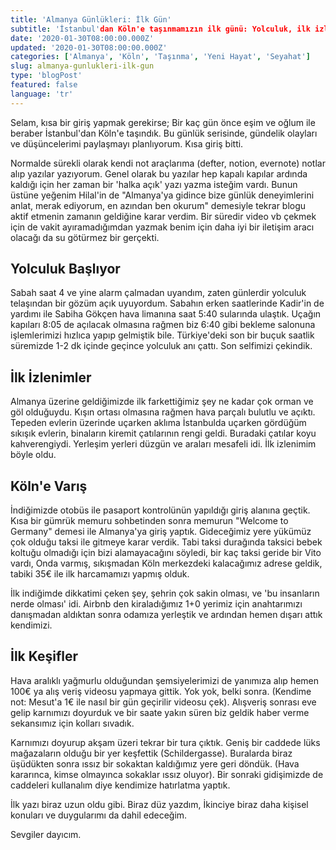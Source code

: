 ```yaml
---
title: 'Almanya Günlükleri: İlk Gün'
subtitle: 'İstanbul'dan Köln'e taşınmamızın ilk günü: Yolculuk, ilk izlenimler ve keşifler.'
date: '2020-01-30T08:00:00.000Z'
updated: '2020-01-30T08:00:00.000Z'
categories: ['Almanya', 'Köln', 'Taşınma', 'Yeni Hayat', 'Seyahat']
slug: almanya-gunlukleri-ilk-gun
type: 'blogPost'
featured: false
language: 'tr'
---
```


Selam, kısa bir giriş yapmak gerekirse; Bir kaç gün önce eşim ve oğlum ile beraber İstanbul'dan Köln'e taşındık. Bu günlük serisinde, gündelik olayları ve düşüncelerimi paylaşmayı planlıyorum. Kısa giriş bitti.

Normalde sürekli olarak kendi not araçlarıma (defter, notion, evernote) notlar alıp yazılar yazıyorum. Genel olarak bu yazılar hep kapalı kapılar ardında kaldığı için her zaman bir 'halka açık' yazı yazma isteğim vardı. Bunun üstüne yeğenim Hilal'in de "Almanya'ya gidince bize günlük deneyimlerini anlat, merak ediyorum, en azından ben okurum" demesiyle tekrar blogu aktif etmenin zamanın geldiğine karar verdim. Bir süredir video vb çekmek için de vakit ayıramadığımdan yazmak benim için daha iyi bir iletişim aracı olacağı da su götürmez bir gerçekti.

## Yolculuk Başlıyor

Sabah saat 4 ve yine alarm çalmadan uyandım, zaten günlerdir yolculuk telaşından bir gözüm açık uyuyordum. Sabahın erken saatlerinde Kadir'in de yardımı ile Sabiha Gökçen hava limanına saat 5:40 sularında ulaştık. Uçağın kapıları 8:05 de açılacak olmasına rağmen biz 6:40 gibi bekleme salonuna işlemlerimizi hızlıca yapıp gelmiştik bile. Türkiye'deki son bir buçuk saatlik süremizde 1-2 dk içinde geçince yolculuk anı çattı. Son selfimizi çekindik.

## İlk İzlenimler

Almanya üzerine geldiğimizde ilk farkettiğimiz şey ne kadar çok orman ve göl olduğuydu. Kışın ortası olmasına rağmen hava parçalı bulutlu ve açıktı. Tepeden evlerin üzerinde uçarken aklıma İstanbulda uçarken gördüğüm sıkışık evlerin, binaların kiremit çatılarının rengi geldi. Buradaki çatılar koyu kahverengiydi. Yerleşim yerleri düzgün ve araları mesafeli idi. İlk izlenimim böyle oldu.

## Köln'e Varış

İndiğimizde otobüs ile pasaport kontrolünün yapıldığı giriş alanına geçtik. Kısa bir gümrük memuru sohbetinden sonra memurun "Welcome to Germany" demesi ile Almanya'ya giriş yaptık. Gideceğimiz yere yükümüz çok olduğu taksi ile gitmeye karar verdik. Tabi taksi durağında taksici bebek koltuğu olmadığı için bizi alamayacağını söyledi, bir kaç taksi geride bir Vito vardı, Onda varmış, sıkışmadan Köln merkezdeki kalacağımız adrese geldik, tabiki 35€ ile ilk harcamamızı yapmış olduk.

İlk indiğimde dikkatimi çeken şey, şehrin çok sakin olması, ve 'bu insanların nerde olması' idi. Airbnb den kiraladığımız 1+0 yerimiz için anahtarımızı danışmadan aldıktan sonra odamıza yerleştik ve ardından hemen dışarı attık kendimizi.

## İlk Keşifler

Hava aralıklı yağmurlu olduğundan şemsiyelerimizi de yanımıza alıp hemen 100€ ya alış veriş videosu yapmaya gittik. Yok yok, belki sonra. (Kendime not: Mesut'a 1€ ile nasıl bir gün geçirilir videosu çek). Alışveriş sonrası eve gelip karnımızı doyurduk ve bir saate yakın süren biz geldik haber verme sekansımız için kolları sıvadık.

Karnımızı doyurup akşam üzeri tekrar bir tura çıktık. Geniş bir caddede lüks mağazaların olduğu bir yer keşfettik (Schildergasse). Buralarda biraz üşüdükten sonra ıssız bir sokaktan kaldığımız yere geri döndük. (Hava kararınca, kimse olmayınca sokaklar ıssız oluyor). Bir sonraki gidişimizde de caddeleri kullanalım diye kendimize hatırlatma yaptık.

İlk yazı biraz uzun oldu gibi. Biraz düz yazdım, İkinciye biraz daha kişisel konuları ve duygularımı da dahil edeceğim.

Sevgiler dayıcım.
